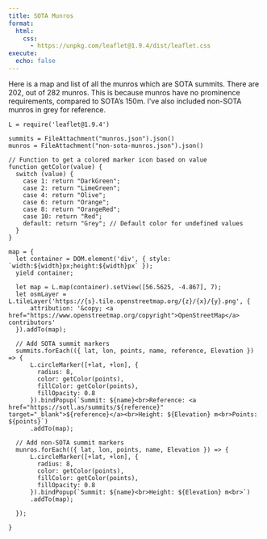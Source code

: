 ```yaml
---
title: SOTA Munros
format:
  html:
    css:
      - https://unpkg.com/leaflet@1.9.4/dist/leaflet.css
execute:
  echo: false
---
```


Here is a map and list of all the munros which are SOTA summits. There are 202, out of 282 munros. This is because munros have no prominence requirements, compared to SOTA's 150m. I've also included non-SOTA munros in grey for reference.

```ojs
L = require('leaflet@1.9.4')

summits = FileAttachment("munros.json").json()
munros = FileAttachment("non-sota-munros.json").json()

// Function to get a colored marker icon based on value
function getColor(value) {
  switch (value) {
    case 1: return "DarkGreen";
    case 2: return "LimeGreen";
    case 4: return "Olive";
    case 6: return "Orange";
    case 8: return "OrangeRed";
    case 10: return "Red";
    default: return "Grey"; // Default color for undefined values
  }
}

map = {
  let container = DOM.element('div', { style: `width:${width}px;height:${width}px` });
  yield container;

  let map = L.map(container).setView([56.5625, -4.867], 7);
  let osmLayer = L.tileLayer('https://{s}.tile.openstreetmap.org/{z}/{x}/{y}.png', {
      attribution: '&copy; <a href="https://www.openstreetmap.org/copyright">OpenStreetMap</a> contributors'
  }).addTo(map);

  // Add SOTA summit markers
  summits.forEach(({ lat, lon, points, name, reference, Elevation }) => {
      L.circleMarker([+lat, +lon], {
        radius: 8,
        color: getColor(points),
        fillColor: getColor(points),
        fillOpacity: 0.8
      }).bindPopup(`Summit: ${name}<br>Reference: <a href="https://sotl.as/summits/${reference}" target="_blank">${reference}</a><br>Height: ${Elevation} m<br>Points: ${points}`)
      .addTo(map);

  // Add non-SOTA summit markers
  munros.forEach(({ lat, lon, points, name, Elevation }) => {
      L.circleMarker([+lat, +lon], {
        radius: 8,
        color: getColor(points),
        fillColor: getColor(points),
        fillOpacity: 0.8
      }).bindPopup(`Summit: ${name}<br>Height: ${Elevation} m<br>`)
      .addTo(map);

  });

}

```



